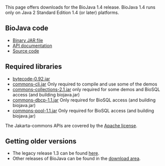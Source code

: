 This page offers downloads for the BioJava 1.4 release. BioJava 1.4 runs only on Java 2 Standard Edition 1.4 (or later) platforms. 

== BioJava code ==

* [http://www.biojava.org/download/binaries/biojava-1.4.jar Binary JAR file] 
* [http://www.biojava.org/download/docs/biojava-docs-1.4.tar.gz API documentation] 
* [http://www.biojava.org/download/source/biojava-1.4.tar.gz Source code] 

== Required libraries ==

* [http://www.biojava.org/download/binaries/bytecode-0.92.jar bytecode-0.92.jar]
* [http://www.biojava.org/download/binaries/commons-cli.jar commons-cli.jar] Only required to compile and use some of the demos
* [http://www.biojava.org/download/binaries/commons-collections-2.1.jar commons-collections-2.1.jar] only required for some demos and BioSQL access (and building biojava.jar)
* [http://www.biojava.org/download/binaries/commons-dbcp-1.1.jar commons-dbcp-1.1.jar] Only required for BioSQL access (and building biojava.jar)
* [http://www.biojava.org/download/binaries/commons-pool-1.1.jar commons-pool-1.1.jar] Only required for BioSQL access (and building biojava.jar)

The Jakarta-commons APIs are covered by the [http://www.biojava.org/download/binaries/LICENSE.COMMONS Apache license].

== Getting older versions ==

* The legacy release 1.3 can be found [[BioJava:Download 1.3|here]].
* Other releases of BioJava can be found in the [http://www.biojava.org/download/ download area].
